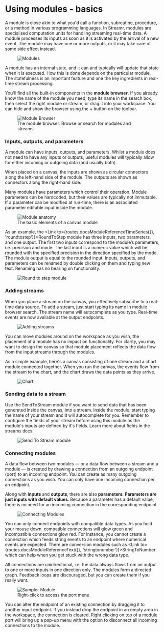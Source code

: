 


# Using modules - basics

A module is close akin to what you'd call a function, subroutine, procedure, or a method in various programming languages. In Streamr, modules are specialised computation units for handling streaming real-time data. A module processes its inputs as soon as it is activated by the arrival of a new event. The module may have one or more outputs, or it may take care of some side effect instead.

<figure>
    <picture>
        <img
            src={Modules}
            srcSet={`${Modules2x} 2x`}
            alt="Modules"
        />
    </picture>
</figure>

A module has an internal state, and it can and typically will update that state when it is executed. How this is done depends on the particular module. The statefulness is an important feature and one the key ingredients in real-time stream processing.

You'll find all the built-in components in the **module browser**. If you already know the name of the module you need, type its name in the search box, then select the right module or stream, or drag it into your workspace. You can hide and show the browser using the + button on the toolbar.

<figure>
    <picture>
        <source srcSet={ModuleBrowserMobile} media="(max-width: 575px)" />
        <img
            src={ModuleBrowser}
            srcSet={`${ModuleBrowser2x} 2x`}
            alt="Module Browser"
        />
    </picture>
    <figcaption>The module browser. Browse or search for modules and streams.</figcaption>
</figure>

### Inputs, outputs, and parameters

A module can have inputs, outputs, and parameters. Whilst a module does not need to have any inputs or outputs, useful modules will typically allow for either incoming or outgoing data (and usually both).

When placed on a canvas, the inputs are shown as circular connectors along the left-hand side of the module. The outputs are shown as connectors along the right-hand side.

Many modules have parameters which control their operation. Module parameters can be hardcoded, but their values are typically not immutable. If a parameter can be modified at run-time, there is an associated parameter editable input inside the module.

<figure className={docsStyles.darkBg}>
    <picture>
        <img
            src={ModuleAnatomy}
            srcSet={`${ModuleAnatomy2x} 2x`}
            alt="Module anatomy"
        />
    </picture>
    <figcaption>The basic elements of a canvas module</figcaption>
</figure>

As an example, the <Link to={routes.docsModuleReferenceTimeSeries({}, 'roundtostep')}>RoundToStep</Link> module has three inputs, two parameters, and one output. The first two inputs correspond to the module’s parameters, i.e. precision and mode. The last input is a numeric value which will be rounded with the specified precision in the direction specified by the mode. The module output is equal to the rounded input. Inputs, outputs, and parameters can be renamed by double clicking on them and typing new text. Renaming has no bearing on functionality.

<figure className={docsStyles.darkBg}>
    <picture>
        <source srcSet={RoundToStepMobile} media="(max-width: 575px)" />
        <img
            src={RoundToStep}
            srcSet={`${RoundToStep2x} 2x`}
            alt="Round to step module"
        />
    </picture>
</figure>

### Adding streams
When you place a stream on the canvas, you effectively subscribe to a real-time data source. To add a stream, just start typing its name in module browser search. The stream name will autocomplete as you type. Real-time events are now available at the output endpoints.

<figure className={docsStyles.darkBg}>
    <picture>
        <img
            src={AddingStreams}
            srcSet={`${AddingStreams2x} 2x`}
            alt="Adding streams"
        />
    </picture>
</figure>

You can move modules around on the workspace as you wish, the placement of a module has no impact on functionality. For clarity, you may want to design the canvas so that module placement reflects the data flow from the input streams through the modules.

As a simple example, here's a canvas consisting of one stream and a chart module connected together. When you run the canvas, the events flow from the stream to the chart, and the chart draws the data points as they arrive.

<figure>
    <picture>
        <img
            src={Chart}
            srcSet={`${Chart2x} 2x`}
            alt="Chart"
        />
    </picture>
</figure>

### Sending data to a stream

Use the SendToStream module if you want to send data that has been generated inside the canvas, into a stream. Inside the module, start typing the name of your stream and it will autocomplete for you. Remember to configure the fields of your stream before using this module as the module's inputs are defined by it's fields. Learn more about fields in the <Link to={links.docs.streams.root}>streams docs</Link>.

<figure>
    <picture>
        <source srcSet={SendToStreamMobile} media="(max-width: 575px)" />
        <img
            src={SendToStream}
            srcSet={`${SendToStream2x} 2x`}
            alt="Send To Stream module"
        />
    </picture>
</figure>

### Connecting modules

A data flow between two modules — or a data flow between a stream and a module — is created by drawing a connection from an outgoing endpoint (port) to an incoming endpoint. You can create as many outgoing connections as you wish. You can only have one incoming connection per an endpoint.

Along with **inputs** and **outputs**, there are also **parameters**. **Parameters are just inputs with default values**. Because a parameter has a default value, there is no need for an incoming connection in the corresponding endpoint.

<figure>
    <picture>
        <img
            src={ConnectingModules}
            srcSet={`${ConnectingModules2x} 2x`}
            alt="Connecting Modules"
        />
    </picture>
</figure>

You can only connect endpoints with compatible data types. As you hold your mouse down, compatible connections will glow green and incompatible connections glow red. For instance, you cannot create a connection which feeds string events to an endpoint where numerical events are expected. There are conversion modules such as <Link to={routes.docsModuleReferenceText({}, 'stringtonumber')}>StringToNumber</Link> which can help when you get stuck with the wrong data type.

All connections are unidirectional, i.e. the data always flows from an output to one or more inputs in one direction only. The modules form a directed graph. Feedback loops are discouraged, but you can create them if you really want.


<figure>
    <picture>
        <source srcSet={SamplerModuleMobile} media="(max-width: 575px)" />
        <img
            src={SamplerModule}
            srcSet={`${SamplerModule2x} 2x`}
            alt="Sampler Module"
        />
    </picture>    
    <figcaption>Right-click to access the port menu</figcaption>
</figure>

You can alter the endpoint of an existing connection by dragging it to another input endpoint. If you instead drop the endpoint in an empty area in the workspace, the connection is cleared. Right clicking on top of a module port will bring up a pop-up menu with the option to disconnect all incoming connections to the module.
